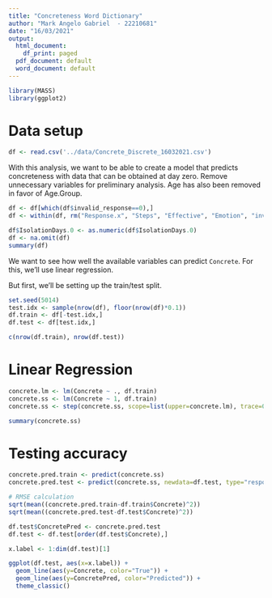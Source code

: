 ```yaml
---
title: "Concreteness Word Dictionary"
author: "Mark Angelo Gabriel  - 22210681"
date: "16/03/2021"
output:
  html_document:
    df_print: paged
  pdf_document: default
  word_document: default
---
```


```r
library(MASS)
library(ggplot2)
```

# Data setup

```r
df <- read.csv('../data/Concrete_Discrete_16032021.csv')
```

With this analysis, we want to be able to create a model that predicts concreteness with data that can be obtained at day zero.
Remove unnecessary variables for preliminary analysis. Age has also been removed in favor of Age.Group. 

```r
df <- df[which(df$invalid_response==0),]
df <- within(df, rm("Response.x", "Steps", "Effective", "Emotion", "invalid_response", "Age.r", "Concrete.Level", "Concrete.Low", "Concrete.Medium", "Concrete.High"))

df$IsolationDays.0 <- as.numeric(df$IsolationDays.0)
df <- na.omit(df)
summary(df)
```

We want to see how well the available variables can predict `Concrete`. For this, we'll use linear regression.

But first, we'll be setting up the train/test split.

```r
set.seed(5014)
test.idx <- sample(nrow(df), floor(nrow(df)*0.1))
df.train <- df[-test.idx,]
df.test <- df[test.idx,]

c(nrow(df.train), nrow(df.test))
```

# Linear Regression

```r
concrete.lm <- lm(Concrete ~ ., df.train)
concrete.ss <- lm(Concrete ~ 1, df.train)
concrete.ss <- step(concrete.ss, scope=list(upper=concrete.lm), trace=0)

summary(concrete.ss)
```

# Testing accuracy

```r
concrete.pred.train <- predict(concrete.ss)
concrete.pred.test <- predict(concrete.ss, newdata=df.test, type="response")

# RMSE calculation
sqrt(mean((concrete.pred.train-df.train$Concrete)^2))
sqrt(mean((concrete.pred.test-df.test$Concrete)^2))
```

```r
df.test$ConcretePred <- concrete.pred.test
df.test <- df.test[order(df.test$Concrete),]

x.label <- 1:dim(df.test)[1]

ggplot(df.test, aes(x=x.label)) + 
  geom_line(aes(y=Concrete, color="True")) + 
  geom_line(aes(y=ConcretePred, color="Predicted")) +
  theme_classic()
```